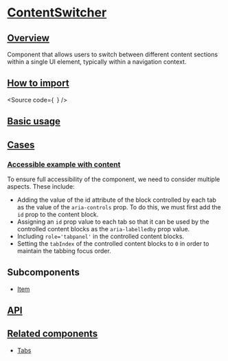 

<Meta of={Stories} />

# [ContentSwitcher](#contentswitcher)

## [Overview](#overview)

Component that allows users to switch between different content sections within a single UI element, typically within a navigation context.

## [How to import](#how-to-import)

<Source
  code={`
`}
/>

## [Basic usage](#basic-usage)

<Canvas of={Stories.Base} />

## [Cases](#cases)

### [Accessible example with content](#accessible-example-with-content)

To ensure full accessibility of the component, we need to consider multiple aspects. These include:

- Adding the value of the id attribute of the block controlled by each tab as the value of the `aria-controls` prop. To do this, we must first add the `id` prop to the content block.
- Assigning an `id` prop value to each tab so that it can be used by the controlled content blocks as the `aria-labelledby` prop value.
- Including `role='tabpanel'` in the controlled content blocks.
- Setting the `tabIndex` of the controlled content blocks to `0` in order to maintain the tabbing focus order.

<Canvas of={CaseStories.AccesibleWithContent} />

## Subcomponents

- [Item](?path=/docs/components-core-navigation-contentswitcher-subcomponents--docs)

## [API](#api)

<ArgTypes of={Stories} />

## [Related components](#related-components)

- [Tabs](?path=/docs/components-core-navigation-tabs--docs)
